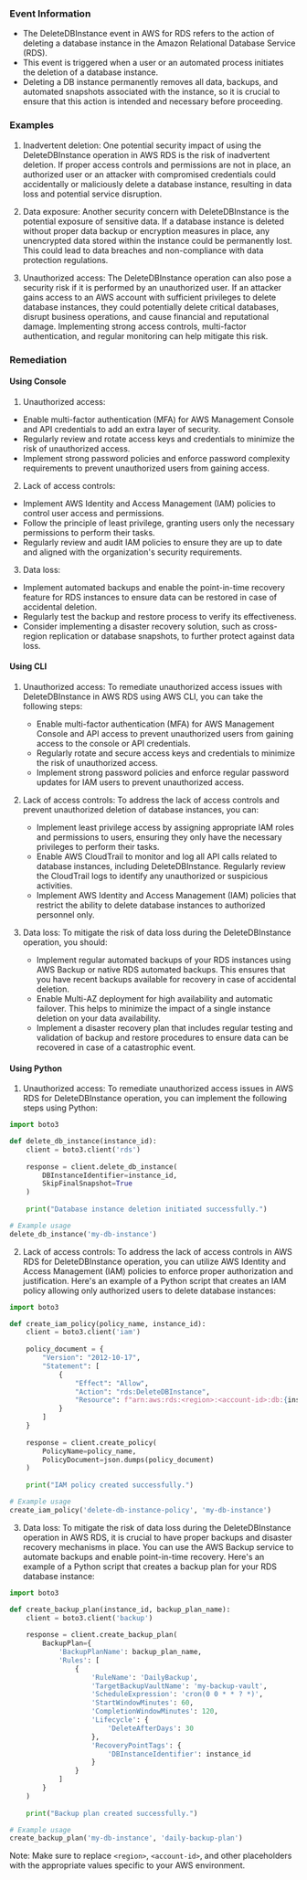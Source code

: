 
### Event Information

- The DeleteDBInstance event in AWS for RDS refers to the action of deleting a database instance in the Amazon Relational Database Service (RDS).
- This event is triggered when a user or an automated process initiates the deletion of a database instance.
- Deleting a DB instance permanently removes all data, backups, and automated snapshots associated with the instance, so it is crucial to ensure that this action is intended and necessary before proceeding.


### Examples

1. Inadvertent deletion: One potential security impact of using the DeleteDBInstance operation in AWS RDS is the risk of inadvertent deletion. If proper access controls and permissions are not in place, an authorized user or an attacker with compromised credentials could accidentally or maliciously delete a database instance, resulting in data loss and potential service disruption.

2. Data exposure: Another security concern with DeleteDBInstance is the potential exposure of sensitive data. If a database instance is deleted without proper data backup or encryption measures in place, any unencrypted data stored within the instance could be permanently lost. This could lead to data breaches and non-compliance with data protection regulations.

3. Unauthorized access: The DeleteDBInstance operation can also pose a security risk if it is performed by an unauthorized user. If an attacker gains access to an AWS account with sufficient privileges to delete database instances, they could potentially delete critical databases, disrupt business operations, and cause financial and reputational damage. Implementing strong access controls, multi-factor authentication, and regular monitoring can help mitigate this risk.

### Remediation

#### Using Console

1. Unauthorized access:
- Enable multi-factor authentication (MFA) for AWS Management Console and API credentials to add an extra layer of security.
- Regularly review and rotate access keys and credentials to minimize the risk of unauthorized access.
- Implement strong password policies and enforce password complexity requirements to prevent unauthorized users from gaining access.

2. Lack of access controls:
- Implement AWS Identity and Access Management (IAM) policies to control user access and permissions.
- Follow the principle of least privilege, granting users only the necessary permissions to perform their tasks.
- Regularly review and audit IAM policies to ensure they are up to date and aligned with the organization's security requirements.

3. Data loss:
- Implement automated backups and enable the point-in-time recovery feature for RDS instances to ensure data can be restored in case of accidental deletion.
- Regularly test the backup and restore process to verify its effectiveness.
- Consider implementing a disaster recovery solution, such as cross-region replication or database snapshots, to further protect against data loss.

#### Using CLI

1. Unauthorized access: To remediate unauthorized access issues with DeleteDBInstance in AWS RDS using AWS CLI, you can take the following steps:
   - Enable multi-factor authentication (MFA) for AWS Management Console and API access to prevent unauthorized users from gaining access to the console or API credentials.
   - Regularly rotate and secure access keys and credentials to minimize the risk of unauthorized access.
   - Implement strong password policies and enforce regular password updates for IAM users to prevent unauthorized access.

2. Lack of access controls: To address the lack of access controls and prevent unauthorized deletion of database instances, you can:
   - Implement least privilege access by assigning appropriate IAM roles and permissions to users, ensuring they only have the necessary privileges to perform their tasks.
   - Enable AWS CloudTrail to monitor and log all API calls related to database instances, including DeleteDBInstance. Regularly review the CloudTrail logs to identify any unauthorized or suspicious activities.
   - Implement AWS Identity and Access Management (IAM) policies that restrict the ability to delete database instances to authorized personnel only.

3. Data loss: To mitigate the risk of data loss during the DeleteDBInstance operation, you should:
   - Implement regular automated backups of your RDS instances using AWS Backup or native RDS automated backups. This ensures that you have recent backups available for recovery in case of accidental deletion.
   - Enable Multi-AZ deployment for high availability and automatic failover. This helps to minimize the impact of a single instance deletion on your data availability.
   - Implement a disaster recovery plan that includes regular testing and validation of backup and restore procedures to ensure data can be recovered in case of a catastrophic event.

#### Using Python

1. Unauthorized access: To remediate unauthorized access issues in AWS RDS for DeleteDBInstance operation, you can implement the following steps using Python:

```python
import boto3

def delete_db_instance(instance_id):
    client = boto3.client('rds')
    
    response = client.delete_db_instance(
        DBInstanceIdentifier=instance_id,
        SkipFinalSnapshot=True
    )
    
    print("Database instance deletion initiated successfully.")

# Example usage
delete_db_instance('my-db-instance')
```

2. Lack of access controls: To address the lack of access controls in AWS RDS for DeleteDBInstance operation, you can utilize AWS Identity and Access Management (IAM) policies to enforce proper authorization and justification. Here's an example of a Python script that creates an IAM policy allowing only authorized users to delete database instances:

```python
import boto3

def create_iam_policy(policy_name, instance_id):
    client = boto3.client('iam')
    
    policy_document = {
        "Version": "2012-10-17",
        "Statement": [
            {
                "Effect": "Allow",
                "Action": "rds:DeleteDBInstance",
                "Resource": f"arn:aws:rds:<region>:<account-id>:db:{instance_id}"
            }
        ]
    }
    
    response = client.create_policy(
        PolicyName=policy_name,
        PolicyDocument=json.dumps(policy_document)
    )
    
    print("IAM policy created successfully.")

# Example usage
create_iam_policy('delete-db-instance-policy', 'my-db-instance')
```

3. Data loss: To mitigate the risk of data loss during the DeleteDBInstance operation in AWS RDS, it is crucial to have proper backups and disaster recovery mechanisms in place. You can use the AWS Backup service to automate backups and enable point-in-time recovery. Here's an example of a Python script that creates a backup plan for your RDS database instance:

```python
import boto3

def create_backup_plan(instance_id, backup_plan_name):
    client = boto3.client('backup')
    
    response = client.create_backup_plan(
        BackupPlan={
            'BackupPlanName': backup_plan_name,
            'Rules': [
                {
                    'RuleName': 'DailyBackup',
                    'TargetBackupVaultName': 'my-backup-vault',
                    'ScheduleExpression': 'cron(0 0 * * ? *)',
                    'StartWindowMinutes': 60,
                    'CompletionWindowMinutes': 120,
                    'Lifecycle': {
                        'DeleteAfterDays': 30
                    },
                    'RecoveryPointTags': {
                        'DBInstanceIdentifier': instance_id
                    }
                }
            ]
        }
    )
    
    print("Backup plan created successfully.")

# Example usage
create_backup_plan('my-db-instance', 'daily-backup-plan')
```

Note: Make sure to replace `<region>`, `<account-id>`, and other placeholders with the appropriate values specific to your AWS environment.

